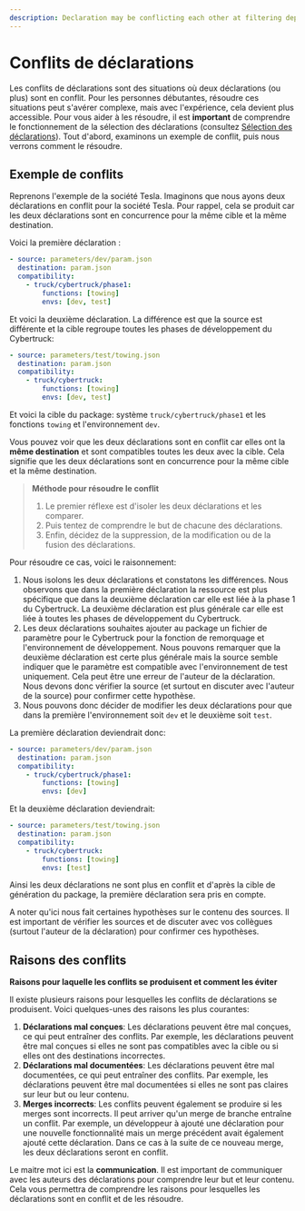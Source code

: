 ```yaml
---
description: Declaration may be conflicting each other at filtering depending on the target system. Aiop provides usefull hints.
---
```


# Conflits de déclarations

Les conflits de déclarations sont des situations où deux déclarations (ou plus) sont en conflit. Pour les personnes débutantes, résoudre ces situations peut s'avérer complexe, mais avec l'expérience, cela devient plus accessible. Pour vous aider à les résoudre, il est **important** de comprendre le fonctionnement de la sélection des déclarations (consultez [Sélection des déclarations](/docs/declarations/selection)). Tout d'abord, examinons un exemple de conflit, puis nous verrons comment le résoudre.

## Exemple de conflits

Reprenons l'exemple de la société Tesla. Imaginons que nous ayons deux déclarations en conflit pour la société Tesla. Pour rappel, cela se produit car les deux déclarations sont en concurrence pour la même cible et la même destination.

Voici la première déclaration :

```yaml
- source: parameters/dev/param.json
  destination: param.json
  compatibility:
    - truck/cybertruck/phase1:
        functions: [towing]
        envs: [dev, test]
````

Et voici la deuxième déclaration. La différence est que la source est différente et la cible regroupe toutes les phases de développement du Cybertruck:

```yaml
- source: parameters/test/towing.json
  destination: param.json
  compatibility:
    - truck/cybertruck:
        functions: [towing]
        envs: [dev, test]
````

Et voici la cible du package: système `truck/cybertruck/phase1` et les fonctions `towing` et l'environnement `dev`.

Vous pouvez voir que les deux déclarations sont en conflit car elles ont la **même destination** et sont compatibles toutes les deux avec la cible. Cela signifie que les deux déclarations sont en concurrence pour la même cible et la même destination.

> **Méthode pour résoudre le conflit**
>
> 1. Le premier réflexe est d'isoler les deux déclarations et les comparer.
> 2. Puis tentez de comprendre le but de chacune des déclarations.
> 3. Enfin, décidez de la suppression, de la modification ou de la fusion des déclarations.

Pour résoudre ce cas, voici le raisonnement:

1. Nous isolons les deux déclarations et constatons les différences. Nous observons que dans la première déclaration la ressource est plus spécifique que dans la deuxième déclaration car elle est liée à la phase 1 du Cybertruck. La deuxième déclaration est plus générale car elle est liée à toutes les phases de développement du Cybertruck.
2. Les deux déclarations souhaites ajouter au package un fichier de paramètre pour le Cybertruck pour la fonction de remorquage et l'environnement de développement. Nous pouvons remarquer que la deuxième déclaration est certe plus générale  mais la source semble indiquer que le paramètre est compatible avec l'environnement de test uniquement. Cela peut être une erreur de l'auteur de la déclaration. Nous devons donc vérifier la source (et surtout en discuter avec l'auteur de la source) pour confirmer cette hypothèse.
3. Nous pouvons donc décider de modifier les deux déclarations pour que dans la première l'environnement soit `dev` et le deuxième soit `test`.

La première déclaration deviendrait donc:
```yaml
- source: parameters/dev/param.json
  destination: param.json
  compatibility:
    - truck/cybertruck/phase1:
        functions: [towing]
        envs: [dev]
````

Et la deuxième déclaration deviendrait:

```yaml
- source: parameters/test/towing.json
  destination: param.json
  compatibility:
    - truck/cybertruck:
        functions: [towing]
        envs: [test]
```

Ainsi les deux déclarations ne sont plus en conflit et d'après la cible de génération du package, la première déclaration sera pris en compte.

<Callout type="info" emoji="ℹ️">
  A noter qu'ici nous fait certaines hypothèses sur le contenu des sources. Il est important de vérifier les sources et de discuter avec vos collègues (surtout l'auteur de la déclaration) pour confirmer ces hypothèses.
</Callout>

## Raisons des conflits

**Raisons pour laquelle les conflits se produisent et comment les éviter**

Il existe plusieurs raisons pour lesquelles les conflits de déclarations se produisent. Voici quelques-unes des raisons les plus courantes:

1. **Déclarations mal conçues**: Les déclarations peuvent être mal conçues, ce qui peut entraîner des conflits. Par exemple, les déclarations peuvent être mal conçues si elles ne sont pas compatibles avec la cible ou si elles ont des destinations incorrectes.
2. **Déclarations mal documentées**: Les déclarations peuvent être mal documentées, ce qui peut entraîner des conflits. Par exemple, les déclarations peuvent être mal documentées si elles ne sont pas claires sur leur but ou leur contenu.
3. **Merges incorrects**: Les conflits peuvent également se produire si les merges sont incorrects. Il peut arriver qu'un merge de branche entraîne un conflit. Par exemple, un développeur à ajouté une déclaration pour une nouvelle fonctionnalité mais un merge précédent avait également ajouté cette déclaration. Dans ce cas à la suite de ce nouveau merge, les deux déclarations seront en conflit.

Le maitre mot ici est la **communication**. Il est important de communiquer avec les auteurs des déclarations pour comprendre leur but et leur contenu. Cela vous permettra de comprendre les raisons pour lesquelles les déclarations sont en conflit et de les résoudre.